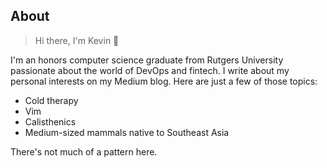 ## About

> Hi there, I'm Kevin 👋

I'm an honors computer science graduate from Rutgers University passionate about the world of DevOps and fintech. I write about my personal interests on my Medium blog. Here are just a few of those topics:
- Cold therapy
- Vim
- Calisthenics
- Medium-sized mammals native to Southeast Asia

There's not much of a pattern here.